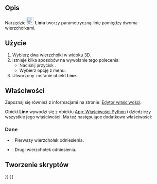 <languages/>

{{Docnav/pl
|
|[[Curves_EditableSpline/pl|Edytowalna krzywa złożona]]
|[[Curves_Workbench/pl|środowisko pracy Krzywe]]
|IconL=
|IconR=Curves_EditableSpline.svg
|IconC=Curves_workbench_icon.svg
}}

{{GuiCommand/pl
|Name=Curves Line
|Name/pl=Krzywe: Linia
|MenuLocation=Curves → Parametric line
|Workbenches=[[Curves_Workbench/pl|Krzywe]]
}}

<span id="Description"></span>
==Opis==

Narzędzie [[Image:Curves_Line.svg|24px]] '''Linia''' tworzy parametryczną linię pomiędzy dwoma wierzchołkami.

<span id="Usage"></span>
==Użycie==

# Wybierz dwa wierzchołki w [[3D_view/pl|widoku 3D]].
# Istnieje kilka sposobów na wywołanie tego polecenia:
#* Naciśnij przycisk {{Button|[[Image:Curves_Line.svg|16px]] [[Curves_Line/pl|Parametric line]]}}.
#* Wybierz opcję {{MenuCommand|Curves → [[Image:Curves_Line.svg|16px]] Parametric line}} z menu.
# Utworzony zostanie obiekt '''Line'''.

<span id="Properties"></span>
==Właściwości==

Zapoznaj się również z informacjami na stronie: [[Property_editor/pl|Edytor właściwości]].

Obiekt '''Line''' wywodzi się z obiektu [[App_FeaturePython/pl|App: Właściwości Python]] i dziedziczy wszystkie jego właściwości.  Ma też następujące dodatkowe właściwości:

<span id="Data"></span>
===Dane===

{{TitleProperty|Linia}}

* {{PropertyData|Vertex1|LinkSub}}: Pierwszy wierzchołek odniesienia.
* {{PropertyData|Vertex2|LinkSub}}: Drugi wierzchołek odniesienia.

<span id="Scripting"></span>
==Tworzenie skryptów==


{{Docnav/pl
|
|[[Curves_EditableSpline/pl|Edytowalna krzywa złożona]]
|[[Curves_Workbench/pl|środowisko pracy Krzywe]]
|IconL=
|IconR=Curves_EditableSpline.svg
|IconC=Curves_workbench_icon.svg
}}

{{Curves Tools navi{{#translation:}}}}
{{Userdocnavi{{#translation:}}}}